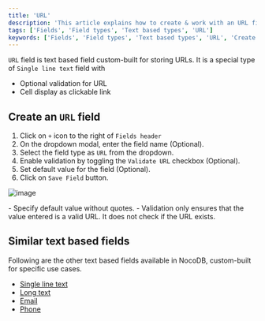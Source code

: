 ```yaml
---
title: 'URL'
description: 'This article explains how to create & work with an URL field.'
tags: ['Fields', 'Field types', 'Text based types', 'URL']
keywords: ['Fields', 'Field types', 'Text based types', 'URL', 'Create URL field']
---
```



`URL` field is text based field custom-built for storing URLs. It is a special type of `Single line text` field with
  - Optional validation for URL 
  - Cell display as clickable link

## Create an `URL` field
1. Click on `+` icon to the right of `Fields header`
2. On the dropdown modal, enter the field name (Optional).
3. Select the field type as `URL` from the dropdown.
4. Enable validation by toggling the `Validate URL` checkbox (Optional).
5. Set default value for the field (Optional).
6. Click on `Save Field` button.


![image](/img/v2/fields/types/url.png)

<Callout type="note">
- Specify default value without quotes.
- Validation only ensures that the value entered is a valid URL. It does not check if the URL exists.
</Callout>

## Similar text based fields
Following are the other text based fields available in NocoDB, custom-built for specific use cases.
- [Single line text](010.single-line-text.md)
- [Long text](020.long-text.md)
- [Email](030.email.md)
- [Phone](040.phonenumber.md)


